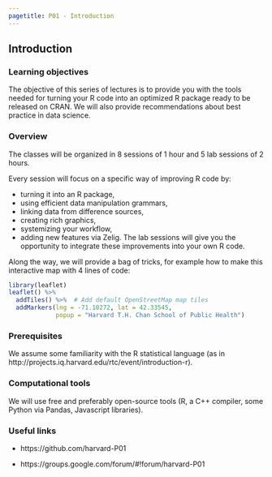 ```yaml
---
pagetitle: P01 - Introduction
---
```


## Introduction

### Learning objectives

The objective of this series of lectures is to provide you with the tools needed for turning your R code into an optimized R package ready to be released on CRAN. We will also provide recommendations about best practice in data science.

### Overview

The classes will be organized in 8 sessions of 1 hour and 5 lab sessions of 2 hours.

Every session will focus on a specific way of improving R code by:

- turning it into an R package,
- using efficient data manipulation grammars,
- linking data from difference sources,
- creating rich graphics,
- systemizing your workflow,
- adding new features via Zelig.
The lab sessions will give you the opportunity to integrate these improvements into your own R code.

Along the way, we will provide a bag of tricks, for example how to make this interactive map with 4 lines of code:

```r
library(leaflet)
leaflet() %>%
  addTiles() %>%  # Add default OpenStreetMap map tiles
  addMarkers(lng = -71.10272, lat = 42.33545,
             popup = "Harvard T.H. Chan School of Public Health")
```

### Prerequisites

We assume some familiarity with the R statistical language (as in http://projects.iq.harvard.edu/rtc/event/introduction-r).

### Computational tools

We will use free and preferably open-source tools (R, a C++ compiler, some Python via Pandas, Javascript libraries).

### Useful links

- https://github.com/harvard-P01

- https://groups.google.com/forum/#!forum/harvard-P01

